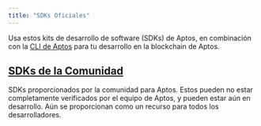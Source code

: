 ```yaml
---
title: "SDKs Oficiales"
---
```



Usa estos kits de desarrollo de software (SDKs) de Aptos, en combinación con la [CLI de Aptos](./cli) para tu desarrollo en la blockchain de Aptos.

<CardGrid>
  <LinkCard href="/es/build/sdks/ts-sdk" title="SDK de TypeScript" description="SDK de TypeScript de Aptos (recomendado)" />

  <LinkCard href="/es/build/sdks/python-sdk" title="SDK de Python" description="SDK de Python de Aptos" />

  <LinkCard href="/es/build/sdks/go-sdk" title="SDK de Go" description="SDK de Go de Aptos" />

  <LinkCard href="/es/build/sdks/dotnet-sdk" title="SDK de C#/.NET" description="SDK de .NET de Aptos" />

  <LinkCard href="/es/build/sdks/rust-sdk" title="SDK de Rust" description="SDK de Rust de Aptos" />

  <LinkCard href="/es/build/sdks/cpp-sdk" title="SDK de C++ / Unreal" description="SDK de C++ / Unreal de Aptos" />

  <LinkCard href="/es/build/sdks/unity-sdk" title="SDK de Unity" description="SDK de Unity de Aptos" />

  <LinkCard href="/es/build/sdks/wallet-adapter" title="Adaptador de Wallet" description="Adaptador de Wallet de Aptos" />
</CardGrid>

## [SDKs de la Comunidad](../../../build/sdks/community-sdks)

SDKs proporcionados por la comunidad para Aptos. Estos pueden no estar completamente verificados por el equipo de Aptos, y pueden estar aún en desarrollo. Aún se proporcionan como un recurso para todos los desarrolladores.

<CardGrid>
  <LinkCard href="/es/build/sdks/community-sdks/kotlin-sdk" title="SDK de Kotlin" description="SDK de Kotlin Multiplataforma de Aptos por Kaptos" />

  <LinkCard href="/es/build/sdks/community-sdks/swift-sdk" title="SDK de Swift" description="SDK de Swift de Aptos por Alcove" />
</CardGrid>

